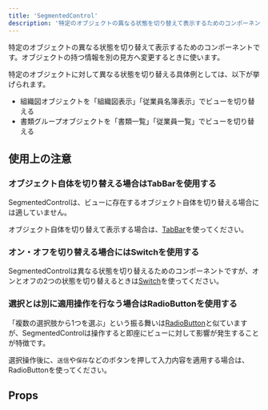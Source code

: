 ```yaml
---
title: 'SegmentedControl'
description: '特定のオブジェクトの異なる状態を切り替えて表示するためのコンポーネントです。'
---
```


特定のオブジェクトの異なる状態を切り替えて表示するためのコンポーネントです。オブジェクトの持つ情報を別の見方へ変更するときに使います。

特定のオブジェクトに対して異なる状態を切り替える具体例としては、以下が挙げられます。

* 組織図オブジェクトを「組織図表示」「従業員名簿表示」でビューを切り替える
* 書類グループオブジェクトを「書類一覧」「従業員一覧」でビューを切り替える

<ComponentStory name="SegmentedControl" />

## 使用上の注意

### オブジェクト自体を切り替える場合はTabBarを使用する
SegmentedControlは、ビューに存在するオブジェクト自体を切り替える場合には適していません。

オブジェクト自体を切り替えて表示する場合は、[TabBar](/products/components/tab-bar/)を使ってください。

### オン・オフを切り替える場合にはSwitchを使用する
SegmentedControlは異なる状態を切り替えるためのコンポーネントですが、オンとオフの2つの状態を切り替えるときは[Switch](/products/components/switch/)を使ってください。

### 選択とは別に適用操作を行なう場合はRadioButtonを使用する
「複数の選択肢から1つを選ぶ」という振る舞いは[RadioButton](/products/components/radio-button/)と似ていますが、SegmentedControlは操作すると即座にビューに対して影響が発生することが特徴です。

選択操作後に、`送信`や`保存`などのボタンを押して入力内容を適用する場合は、RadioButtonを使ってください。

## Props

<ComponentPropsTable name="SegmentedControl" />

